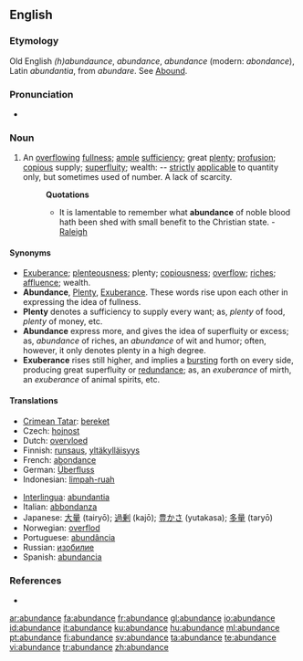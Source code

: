 {{wikipedia}}
==English==

===Etymology===
Old English ''(h)abundaunce'', ''abundance'', {{etyl|fro}} ''abundance'' (modern: ''abondance''), Latin ''abundantia'', from ''abundare''. See [[Abound]].

===Pronunciation===
* {{audio|en-us-abundance.ogg|Audio (US)}}

===Noun===
{{en-noun}}

# An [[overflowing]] [[fullness]]; [[ample]] [[sufficiency]]; great [[plenty]]; [[profusion]]; [[copious]] supply; [[superfluity]]; wealth: -- [[strictly]] [[applicable]] to quantity only, but sometimes used of number. A lack of scarcity.
#: '''Quotations'''
#:* It is lamentable to remember what '''abundance''' of noble blood hath been shed with small benefit to the Christian state. - [[Raleigh]]

====Synonyms====
* [[exuberance|Exuberance]]; [[plenteousness]]; plenty; [[copiousness]]; [[overflow]]; [[riches]]; [[affluence]]; wealth.
* '''Abundance''', [[plenty|Plenty]], [[exuberance|Exuberance]]. These words rise upon each other in expressing the idea of fullness.
* '''Plenty''' denotes a sufficiency to supply every want; as, ''plenty'' of food, ''plenty'' of money, etc.
* '''Abundance''' express more, and gives the idea of superfluity or excess; as, ''abundance'' of riches, an ''abundance'' of wit and humor; often, however, it only denotes plenty in a high degree.
* '''Exuberance''' rises still higher, and implies a [[bursting]] forth on every side, producing great superfluity or [[redundance]]; as, an ''exuberance'' of mirth, an ''exuberance'' of animal spirits, etc.

====Translations====
{{trans-top|ample sufficiency}}
* [[Crimean Tatar]]: [[bereket]]
* Czech: [[hojnost]] {{f}}
* Dutch: [[overvloed]]
* Finnish: [[runsaus]], [[yltäkylläisyys]]
* French: [[abondance]]
* German: [[Überfluss]] {{m}}
* Indonesian: [[limpah-ruah]]
{{trans-mid}}
* [[Interlingua]]: [[abundantia]]
* Italian: [[abbondanza]]
* Japanese: [[大量]] (tairyō); [[過剰]] (kajō); [[豊かさ]] (yutakasa); [[多量]] (taryō)
* Norwegian: [[overflod]] {{c}}
* Portuguese: [[abundância]] {{f}}
* Russian: [[изобилие]] {{n}}
* Spanish: [[abundancia]]
{{trans-bottom}}

===References===
* {{R:1913}}

[[ar:abundance]]
[[fa:abundance]]
[[fr:abundance]]
[[gl:abundance]]
[[io:abundance]]
[[id:abundance]]
[[it:abundance]]
[[ku:abundance]]
[[hu:abundance]]
[[ml:abundance]]
[[pt:abundance]]
[[fi:abundance]]
[[sv:abundance]]
[[ta:abundance]]
[[te:abundance]]
[[vi:abundance]]
[[tr:abundance]]
[[zh:abundance]]